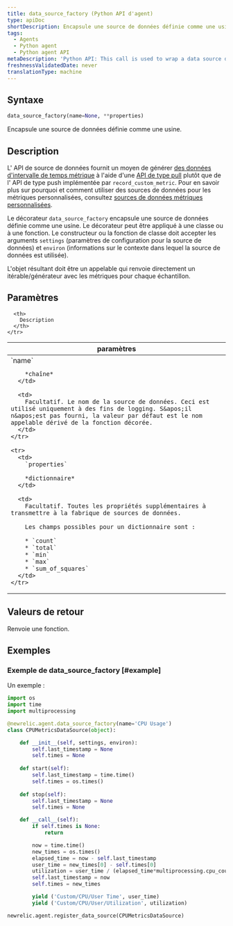 ```yaml
---
title: data_source_factory (Python API d'agent)
type: apiDoc
shortDescription: Encapsule une source de données définie comme une usine.
tags:
  - Agents
  - Python agent
  - Python agent API
metaDescription: 'Python API: This call is used to wrap a data source defined as a factory.'
freshnessValidatedDate: never
translationType: machine
---
```


## Syntaxe

```py
data_source_factory(name=None, **properties)
```

Encapsule une source de données définie comme une usine.

## Description

L&apos; API de source de données fournit un moyen de générer [des données d&apos;intervalle de temps métrique](/docs/data-analysis/metrics/analyze-your-metrics/data-collection-metric-timeslice-event-data#timeslice-data) à l&apos;aide d&apos;une [API de type pull](/docs/agents/python-agent/supported-features/python-custom-metrics#push-versus-pull-interfaces) plutôt que de l&apos; API de type push implémentée par `record_custom_metric`. Pour en savoir plus sur pourquoi et comment utiliser des sources de données pour les métriques personnalisées, consultez [sources de données métriques personnalisées](/docs/agents/python-agent/supported-features/python-custom-metrics#custom-metric-data-sources).

Le décorateur `data_source_factory` encapsule une source de données définie comme une usine. Le décorateur peut être appliqué à une classe ou à une fonction. Le constructeur ou la fonction de classe doit accepter les arguments `settings` (paramètres de configuration pour la source de données) et `environ` (informations sur le contexte dans lequel la source de données est utilisée).

L&apos;objet résultant doit être un appelable qui renvoie directement un itérable/générateur avec les métriques pour chaque échantillon.

## Paramètres

<table>
  <thead>
    <tr>
      <th width="25%">
        paramètres
      </th>

      <th>
        Description
      </th>
    </tr>
  </thead>

  <tbody>
    <tr>
      <td>
        `name`

        *chaîne*
      </td>

      <td>
        Facultatif. Le nom de la source de données. Ceci est utilisé uniquement à des fins de logging. S&apos;il n&apos;est pas fourni, la valeur par défaut est le nom appelable dérivé de la fonction décorée.
      </td>
    </tr>

    <tr>
      <td>
        `properties`

        *dictionnaire*
      </td>

      <td>
        Facultatif. Toutes les propriétés supplémentaires à transmettre à la fabrique de sources de données.

        Les champs possibles pour un dictionnaire sont :

        * `count`
        * `total`
        * `min`
        * `max`
        * `sum_of_squares`
      </td>
    </tr>
  </tbody>
</table>

## Valeurs de retour

Renvoie une fonction.

## Exemples

### Exemple de data\_source\_factory [#example]

Un exemple :

```py
import os
import time
import multiprocessing

@newrelic.agent.data_source_factory(name='CPU Usage')
class CPUMetricsDataSource(object):

    def __init__(self, settings, environ):
        self.last_timestamp = None
        self.times = None
 
    def start(self):
        self.last_timestamp = time.time()
        self.times = os.times()
 
    def stop(self):
        self.last_timestamp = None
        self.times = None

    def __call__(self):
        if self.times is None:
            return

        now = time.time()
        new_times = os.times()
        elapsed_time = now - self.last_timestamp
        user_time = new_times[0] - self.times[0]
        utilization = user_time / (elapsed_time*multiprocessing.cpu_count())
        self.last_timestamp = now
        self.times = new_times

        yield ('Custom/CPU/User Time', user_time)
        yield ('Custom/CPU/User/Utilization', utilization)

newrelic.agent.register_data_source(CPUMetricsDataSource)
```